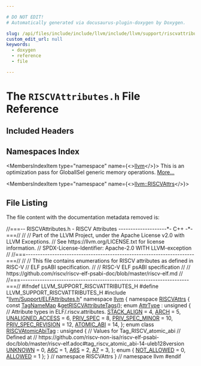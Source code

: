 ```yaml
---

# DO NOT EDIT!
# Automatically generated via docusaurus-plugin-doxygen by Doxygen.

slug: /api/files/include/include/llvm/include/llvm/support/riscvattributes-h
custom_edit_url: null
keywords:
  - doxygen
  - reference
  - file

---
```





# The `RISCVAttributes.h` File Reference

<DoxygenPage pluginConfig={pluginConfig}>



## Included Headers

<IncludesList>
<IncludesListItem
  filePath="llvm/Support/ELFAttributes.h"
  permalink="/docs/api/files/include/include/llvm/include/llvm/support/elfattributes-h"
  isLocal="true" />
</IncludesList>

## Namespaces Index

<MembersIndex>

<MembersIndexItem
  type="namespace"
  name={<><a href="/docs/api/namespaces/llvm">llvm</a></>}>
This is an optimization pass for GlobalISel generic memory operations. <a href="/docs/api/namespaces/llvm/#details">More...</a>
</MembersIndexItem>

<MembersIndexItem
  type="namespace"
  name={<><a href="/docs/api/namespaces/llvm/riscvattrs">llvm::RISCVAttrs</a></>}>
</MembersIndexItem>

</MembersIndex>


## File Listing

The file content with the documentation metadata removed is:

<ProgramListing>

<Link id="l00001" /><CodeLine lineNumber="1"><Highlight kind="comment">//===-- RISCVAttributes.h - RISCV Attributes --------------------&#42;- C++ -&#42;-===//</Highlight><Highlight kind="normal"></Highlight></CodeLine>
<Link id="l00002" /><CodeLine lineNumber="2"><Highlight kind="normal"></Highlight><Highlight kind="comment">//</Highlight><Highlight kind="normal"></Highlight></CodeLine>
<Link id="l00003" /><CodeLine lineNumber="3"><Highlight kind="normal"></Highlight><Highlight kind="comment">// Part of the LLVM Project, under the Apache License v2.0 with LLVM Exceptions.</Highlight><Highlight kind="normal"></Highlight></CodeLine>
<Link id="l00004" /><CodeLine lineNumber="4"><Highlight kind="normal"></Highlight><Highlight kind="comment">// See https://llvm.org/LICENSE.txt for license information.</Highlight><Highlight kind="normal"></Highlight></CodeLine>
<Link id="l00005" /><CodeLine lineNumber="5"><Highlight kind="normal"></Highlight><Highlight kind="comment">// SPDX-License-Identifier: Apache-2.0 WITH LLVM-exception</Highlight><Highlight kind="normal"></Highlight></CodeLine>
<Link id="l00006" /><CodeLine lineNumber="6"><Highlight kind="normal"></Highlight><Highlight kind="comment">//</Highlight><Highlight kind="normal"></Highlight></CodeLine>
<Link id="l00007" /><CodeLine lineNumber="7"><Highlight kind="normal"></Highlight><Highlight kind="comment">//===----------------------------------------------------------------------===//</Highlight><Highlight kind="normal"></Highlight></CodeLine>
<Link id="l00008" /><CodeLine lineNumber="8"><Highlight kind="normal"></Highlight><Highlight kind="comment">//</Highlight><Highlight kind="normal"></Highlight></CodeLine>
<Link id="l00009" /><CodeLine lineNumber="9"><Highlight kind="normal"></Highlight><Highlight kind="comment">// This file contains enumerations for RISCV attributes as defined in RISC-V</Highlight><Highlight kind="normal"></Highlight></CodeLine>
<Link id="l00010" /><CodeLine lineNumber="10"><Highlight kind="normal"></Highlight><Highlight kind="comment">// ELF psABI specification.</Highlight><Highlight kind="normal"></Highlight></CodeLine>
<Link id="l00011" /><CodeLine lineNumber="11"><Highlight kind="normal"></Highlight><Highlight kind="comment">//</Highlight><Highlight kind="normal"></Highlight></CodeLine>
<Link id="l00012" /><CodeLine lineNumber="12"><Highlight kind="normal"></Highlight><Highlight kind="comment">// RISC-V ELF psABI specification</Highlight><Highlight kind="normal"></Highlight></CodeLine>
<Link id="l00013" /><CodeLine lineNumber="13"><Highlight kind="normal"></Highlight><Highlight kind="comment">//</Highlight><Highlight kind="normal"></Highlight></CodeLine>
<Link id="l00014" /><CodeLine lineNumber="14"><Highlight kind="normal"></Highlight><Highlight kind="comment">// https://github.com/riscv/riscv-elf-psabi-doc/blob/master/riscv-elf.md</Highlight><Highlight kind="normal"></Highlight></CodeLine>
<Link id="l00015" /><CodeLine lineNumber="15"><Highlight kind="normal"></Highlight><Highlight kind="comment">//</Highlight><Highlight kind="normal"></Highlight></CodeLine>
<Link id="l00016" /><CodeLine lineNumber="16"><Highlight kind="normal"></Highlight><Highlight kind="comment">//===----------------------------------------------------------------------===//</Highlight><Highlight kind="normal"></Highlight></CodeLine>
<Link id="l00017" /><CodeLine lineNumber="17"><Highlight kind="normal"></Highlight><Highlight kind="preprocessor">#ifndef LLVM&#95;SUPPORT&#95;RISCVATTRIBUTES&#95;H</Highlight><Highlight kind="normal"></Highlight></CodeLine>
<Link id="l00018" /><CodeLine lineNumber="18"><Highlight kind="normal"></Highlight><Highlight kind="preprocessor">#define LLVM&#95;SUPPORT&#95;RISCVATTRIBUTES&#95;H</Highlight><Highlight kind="normal"></Highlight></CodeLine>
<Link id="l00019" /><CodeLine lineNumber="19"><Highlight kind="normal"></Highlight></CodeLine>
<Link id="l00020" /><CodeLine lineNumber="20"><Highlight kind="normal"></Highlight><Highlight kind="preprocessor">#include &quot;<a href="/docs/api/files/include/include/llvm/include/llvm/support/elfattributes-h">llvm/Support/ELFAttributes.h</a>&quot;</Highlight><Highlight kind="normal"></Highlight></CodeLine>
<Link id="l00021" /><CodeLine lineNumber="21"><Highlight kind="normal"></Highlight></CodeLine>
<Link id="l00022" /><CodeLine lineNumber="22"><Highlight kind="normal"></Highlight><Highlight kind="keyword">namespace </Highlight><Highlight kind="normal"><a href="/docs/api/namespaces/llvm">llvm</a> &#123;</Highlight></CodeLine>
<Link id="l00023" /><CodeLine lineNumber="23" lineLink="/docs/api/namespaces/llvm/riscvattrs"><Highlight kind="normal"></Highlight><Highlight kind="keyword">namespace </Highlight><Highlight kind="normal"><a href="/docs/api/namespaces/llvm/riscvattrs">RISCVAttrs</a> &#123;</Highlight></CodeLine>
<Link id="l00024" /><CodeLine lineNumber="24"><Highlight kind="normal"></Highlight></CodeLine>
<Link id="l00025" /><CodeLine lineNumber="25"><Highlight kind="normal"></Highlight><Highlight kind="keyword">const</Highlight><Highlight kind="normal"> <a href="/docs/api/namespaces/llvm/#a8ba0ebd86185aea94f29ed853c4dd97f">TagNameMap</a> &amp;<a href="/docs/api/namespaces/llvm/riscvattrs/#ade418e22f04bef132f10c2f977406785">getRISCVAttributeTags</a>();</Highlight></CodeLine>
<Link id="l00026" /><CodeLine lineNumber="26"><Highlight kind="normal"></Highlight></CodeLine>
<Link id="l00027" /><CodeLine lineNumber="27" lineLink="/docs/api/namespaces/llvm/riscvattrs/#ac0e6d65dbd5acd98356e49a2ea9c4e72"><Highlight kind="normal"></Highlight><Highlight kind="keyword">enum</Highlight><Highlight kind="normal"> <a href="/docs/api/namespaces/llvm/riscvattrs/#ac0e6d65dbd5acd98356e49a2ea9c4e72">AttrType</a> : </Highlight><Highlight kind="keywordtype">unsigned</Highlight><Highlight kind="normal"> &#123;</Highlight></CodeLine>
<Link id="l00028" /><CodeLine lineNumber="28"><Highlight kind="normal">  </Highlight><Highlight kind="comment">// Attribute types in ELF/.riscv.attributes.</Highlight><Highlight kind="normal"></Highlight></CodeLine>
<Link id="l00029" /><CodeLine lineNumber="29" lineLink="/docs/api/namespaces/llvm/riscvattrs/#ac0e6d65dbd5acd98356e49a2ea9c4e72a35adc9b32c5d6aafb557089b94f65405"><Highlight kind="normal">  <a href="/docs/api/namespaces/llvm/riscvattrs/#ac0e6d65dbd5acd98356e49a2ea9c4e72a35adc9b32c5d6aafb557089b94f65405">STACK&#95;ALIGN</a> = 4,</Highlight></CodeLine>
<Link id="l00030" /><CodeLine lineNumber="30" lineLink="/docs/api/namespaces/llvm/riscvattrs/#ac0e6d65dbd5acd98356e49a2ea9c4e72a0100b4efc71f09c9d6a16d6f32ff9daa"><Highlight kind="normal">  <a href="/docs/api/namespaces/llvm/riscvattrs/#ac0e6d65dbd5acd98356e49a2ea9c4e72a0100b4efc71f09c9d6a16d6f32ff9daa">ARCH</a> = 5,</Highlight></CodeLine>
<Link id="l00031" /><CodeLine lineNumber="31" lineLink="/docs/api/namespaces/llvm/riscvattrs/#ac0e6d65dbd5acd98356e49a2ea9c4e72ace72d01296c55f4885fbdefb87892871"><Highlight kind="normal">  <a href="/docs/api/namespaces/llvm/riscvattrs/#ac0e6d65dbd5acd98356e49a2ea9c4e72ace72d01296c55f4885fbdefb87892871">UNALIGNED&#95;ACCESS</a> = 6,</Highlight></CodeLine>
<Link id="l00032" /><CodeLine lineNumber="32" lineLink="/docs/api/namespaces/llvm/riscvattrs/#ac0e6d65dbd5acd98356e49a2ea9c4e72a8f3410f163016d35c79393fb044ed47b"><Highlight kind="normal">  <a href="/docs/api/namespaces/llvm/riscvattrs/#ac0e6d65dbd5acd98356e49a2ea9c4e72a8f3410f163016d35c79393fb044ed47b">PRIV&#95;SPEC</a> = 8,</Highlight></CodeLine>
<Link id="l00033" /><CodeLine lineNumber="33" lineLink="/docs/api/namespaces/llvm/riscvattrs/#ac0e6d65dbd5acd98356e49a2ea9c4e72a042be5b3857670a0e3e0dace53a79601"><Highlight kind="normal">  <a href="/docs/api/namespaces/llvm/riscvattrs/#ac0e6d65dbd5acd98356e49a2ea9c4e72a042be5b3857670a0e3e0dace53a79601">PRIV&#95;SPEC&#95;MINOR</a> = 10,</Highlight></CodeLine>
<Link id="l00034" /><CodeLine lineNumber="34" lineLink="/docs/api/namespaces/llvm/riscvattrs/#ac0e6d65dbd5acd98356e49a2ea9c4e72af86ac73473544636443d9eb261b81911"><Highlight kind="normal">  <a href="/docs/api/namespaces/llvm/riscvattrs/#ac0e6d65dbd5acd98356e49a2ea9c4e72af86ac73473544636443d9eb261b81911">PRIV&#95;SPEC&#95;REVISION</a> = 12,</Highlight></CodeLine>
<Link id="l00035" /><CodeLine lineNumber="35" lineLink="/docs/api/namespaces/llvm/riscvattrs/#ac0e6d65dbd5acd98356e49a2ea9c4e72a4794d2bd27775559be203df4503d3880"><Highlight kind="normal">  <a href="/docs/api/namespaces/llvm/riscvattrs/#ac0e6d65dbd5acd98356e49a2ea9c4e72a4794d2bd27775559be203df4503d3880">ATOMIC&#95;ABI</a> = 14,</Highlight></CodeLine>
<Link id="l00036" /><CodeLine lineNumber="36"><Highlight kind="normal">&#125;;</Highlight></CodeLine>
<Link id="l00037" /><CodeLine lineNumber="37"><Highlight kind="normal"></Highlight></CodeLine>
<Link id="l00038" /><CodeLine lineNumber="38" lineLink="/docs/api/namespaces/llvm/riscvattrs/#a690f0d5292c1bf862c1ec8fb3126bacb"><Highlight kind="normal"></Highlight><Highlight kind="keyword">enum class</Highlight><Highlight kind="normal"> <a href="/docs/api/namespaces/llvm/riscvattrs/#a690f0d5292c1bf862c1ec8fb3126bacb">RISCVAtomicAbiTag</a> : </Highlight><Highlight kind="keywordtype">unsigned</Highlight><Highlight kind="normal"> &#123;</Highlight></CodeLine>
<Link id="l00039" /><CodeLine lineNumber="39"><Highlight kind="normal">  </Highlight><Highlight kind="comment">// Values for Tag&#95;RISCV&#95;atomic&#95;abi</Highlight><Highlight kind="normal"></Highlight></CodeLine>
<Link id="l00040" /><CodeLine lineNumber="40"><Highlight kind="normal">  </Highlight><Highlight kind="comment">// Defined at</Highlight><Highlight kind="normal"></Highlight></CodeLine>
<Link id="l00041" /><CodeLine lineNumber="41"><Highlight kind="normal">  </Highlight><Highlight kind="comment">// https://github.com/riscv-non-isa/riscv-elf-psabi-doc/blob/master/riscv-elf.adoc#tag&#95;riscv&#95;atomic&#95;abi-14-uleb128version</Highlight><Highlight kind="normal"></Highlight></CodeLine>
<Link id="l00042" /><CodeLine lineNumber="42" lineLink="/docs/api/namespaces/llvm/riscvattrs/#a690f0d5292c1bf862c1ec8fb3126bacba696b031073e74bf2cb98e5ef201d4aa3"><Highlight kind="normal">  <a href="/docs/api/namespaces/llvm/riscvattrs/#a690f0d5292c1bf862c1ec8fb3126bacba696b031073e74bf2cb98e5ef201d4aa3">UNKNOWN</a> = 0,</Highlight></CodeLine>
<Link id="l00043" /><CodeLine lineNumber="43" lineLink="/docs/api/namespaces/llvm/riscvattrs/#a690f0d5292c1bf862c1ec8fb3126bacba9214e1300943d45ef0124bc7ba9770c9"><Highlight kind="normal">  <a href="/docs/api/namespaces/llvm/riscvattrs/#a690f0d5292c1bf862c1ec8fb3126bacba9214e1300943d45ef0124bc7ba9770c9">A6C</a> = 1,</Highlight></CodeLine>
<Link id="l00044" /><CodeLine lineNumber="44" lineLink="/docs/api/namespaces/llvm/riscvattrs/#a690f0d5292c1bf862c1ec8fb3126bacba5e5e1c382c45b7ed86f9849450029595"><Highlight kind="normal">  <a href="/docs/api/namespaces/llvm/riscvattrs/#a690f0d5292c1bf862c1ec8fb3126bacba5e5e1c382c45b7ed86f9849450029595">A6S</a> = 2,</Highlight></CodeLine>
<Link id="l00045" /><CodeLine lineNumber="45" lineLink="/docs/api/namespaces/llvm/riscvattrs/#a690f0d5292c1bf862c1ec8fb3126bacbabe523bdcc111d8113eb54f747d89d4d7"><Highlight kind="normal">  <a href="/docs/api/namespaces/llvm/riscvattrs/#a690f0d5292c1bf862c1ec8fb3126bacbabe523bdcc111d8113eb54f747d89d4d7">A7</a> = 3,</Highlight></CodeLine>
<Link id="l00046" /><CodeLine lineNumber="46"><Highlight kind="normal">&#125;;</Highlight></CodeLine>
<Link id="l00047" /><CodeLine lineNumber="47"><Highlight kind="normal"></Highlight></CodeLine>
<Link id="l00048" /><CodeLine lineNumber="48" lineLink="/docs/api/namespaces/llvm/riscvattrs/#a72f4c1d0c8ae78a0d81513e5a49b29c3a68b684cc4c06d014569ef4a0befdf000"><Highlight kind="normal"></Highlight><Highlight kind="keyword">enum</Highlight><Highlight kind="normal"> &#123; <a href="/docs/api/namespaces/llvm/riscvattrs/#a72f4c1d0c8ae78a0d81513e5a49b29c3a4c0e47df5625119eac000e6c9a611c6c">NOT&#95;ALLOWED</a> = 0, <a href="/docs/api/namespaces/llvm/riscvattrs/#a72f4c1d0c8ae78a0d81513e5a49b29c3a68b684cc4c06d014569ef4a0befdf000">ALLOWED</a> = 1 &#125;;</Highlight></CodeLine>
<Link id="l00049" /><CodeLine lineNumber="49"><Highlight kind="normal"></Highlight></CodeLine>
<Link id="l00050" /><CodeLine lineNumber="50"><Highlight kind="normal">&#125; </Highlight><Highlight kind="comment">// namespace RISCVAttrs</Highlight><Highlight kind="normal"></Highlight></CodeLine>
<Link id="l00051" /><CodeLine lineNumber="51"><Highlight kind="normal">&#125; </Highlight><Highlight kind="comment">// namespace llvm</Highlight><Highlight kind="normal"></Highlight></CodeLine>
<Link id="l00052" /><CodeLine lineNumber="52"><Highlight kind="normal"></Highlight></CodeLine>
<Link id="l00053" /><CodeLine lineNumber="53"><Highlight kind="normal"></Highlight><Highlight kind="preprocessor">#endif</Highlight></CodeLine>

</ProgramListing>

</DoxygenPage>
